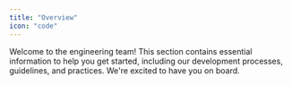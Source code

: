 ```yaml
---
title: "Overview"
icon: "code"
---
```


Welcome to the engineering team! This section contains essential information to help you get started, including our development processes, guidelines, and practices. We're excited to have you on board.


